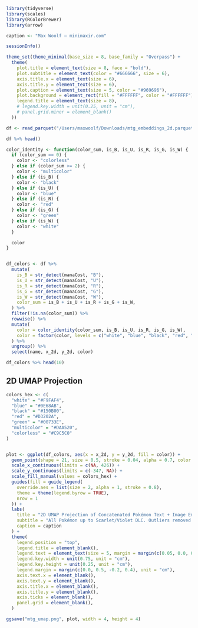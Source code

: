 ```r
library(tidyverse)
library(scales)
library(RColorBrewer)
library(arrow)

caption <- "Max Woolf — minimaxir.com"

sessionInfo()
```

```r
theme_set(theme_minimal(base_size = 8, base_family = "Overpass") +
  theme(
    plot.title = element_text(size = 8, face = "bold"),
    plot.subtitle = element_text(color = "#666666", size = 6),
    axis.title.x = element_text(size = 6),
    axis.title.y = element_text(size = 6),
    plot.caption = element_text(size = 5, color = "#969696"),
    plot.background = element_rect(fill = "#FFFFFF", color = "#FFFFFF"),
    legend.title = element_text(size = 8),
    # legend.key.width = unit(0.25, unit = "cm"),
    # panel.grid.minor = element_blank()
  ))
```


```r
df <- read_parquet("/Users/maxwoolf/Downloads/mtg_embeddings_2d.parquet")

df %>% head()
```

```r
color_identity <- function(color_sum, is_B, is_U, is_R, is_G, is_W) {
  if (color_sum == 0) {
    color <- "colorless"
  } else if (color_sum >= 2) {
    color <- "multicolor"
  } else if (is_B) {
    color <- "black"
  } else if (is_U) {
    color <- "blue"
  } else if (is_R) {
    color <- "red"
  } else if (is_G) {
    color <- "green"
  } else if (is_W) {
    color <- "white"
  }

  color
}


df_colors <- df %>%
  mutate(
    is_B = str_detect(manaCost, "B"),
    is_U = str_detect(manaCost, "U"),
    is_R = str_detect(manaCost, "R"),
    is_G = str_detect(manaCost, "G"),
    is_W = str_detect(manaCost, "W"),
    color_sum = is_B + is_U + is_R + is_G + is_W,
  ) %>%
  filter(!is.na(color_sum)) %>%
  rowwise() %>%
  mutate(
    color = color_identity(color_sum, is_B, is_U, is_R, is_G, is_W),
    color = factor(color, levels = c("white", "blue", "black", "red", "green", "multicolor", "colorless"))
  ) %>%
  ungroup() %>%
  select(name, x_2d, y_2d, color)

df_colors %>% head(10)
```

## 2D UMAP Projection


```r
colors_hex <- c(
  "white" = "#F9FAF4",
  "blue" = "#0E68AB",
  "black" = "#150B00",
  "red" = "#D3202A",
  "green" = "#00733E",
  "multicolor" = "#DAA520",
  "colorless" = "#C9C5C0"
)


plot <- ggplot(df_colors, aes(x = x_2d, y = y_2d, fill = color)) +
  geom_point(shape = 21, size = 0.5, stroke = 0.04, alpha = 0.7, color = "black") +
  scale_x_continuous(limits = c(NA, 426)) +
  scale_y_continuous(limits = c(-347, NA)) +
  scale_fill_manual(values = colors_hex) +
  guides(fill = guide_legend(
    override.aes = list(size = 2, alpha = 1, stroke = 0.8),
    theme = theme(legend.byrow = TRUE),
    nrow = 1
  )) +
  labs(
    title = "2D UMAP Projection of Concatenated Pokémon Text + Image Embeddings",
    subtitle = "All Pokémon up to Scarlet/Violet DLC. Outliers removed.",
    caption = caption
  ) +
  theme(
    legend.position = "top",
    legend.title = element_blank(),
    legend.text = element_text(size = 5, margin = margin(c(0.05, 0.0, 0.0, 0.0), unit = "cm")),
    legend.key.width = unit(0.75, unit = "cm"),
    legend.key.height = unit(0.25, unit = "cm"),
    legend.margin = margin(c(0.0, 0.5, -0.2, 0.4), unit = "cm"),
    axis.text.x = element_blank(),
    axis.text.y = element_blank(),
    axis.title.x = element_blank(),
    axis.title.y = element_blank(),
    axis.ticks = element_blank(),
    panel.grid = element_blank(),
  )

ggsave("mtg_umap.png", plot, width = 4, height = 4)
```
